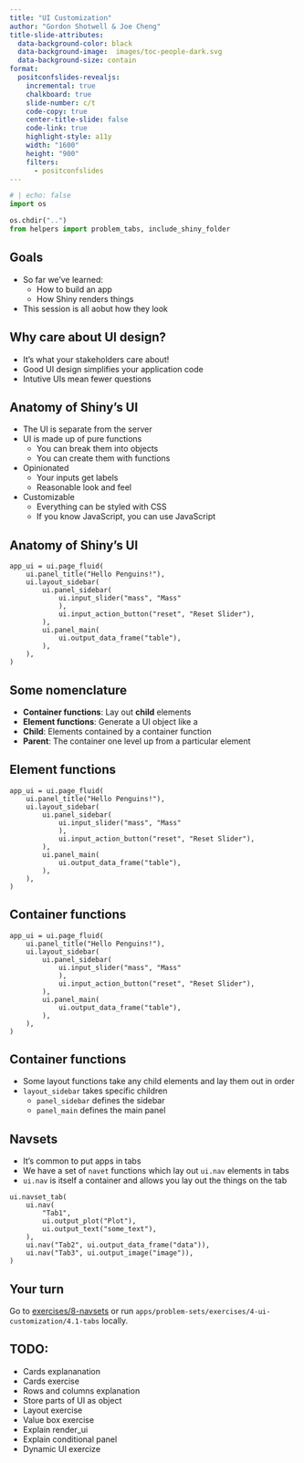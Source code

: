 ```yaml
---
title: "UI Customization"
author: "Gordon Shotwell & Joe Cheng"
title-slide-attributes: 
  data-background-color: black
  data-background-image:  images/toc-people-dark.svg
  data-background-size: contain
format:
  positconfslides-revealjs: 
    incremental: true
    chalkboard: true
    slide-number: c/t
    code-copy: true
    center-title-slide: false
    code-link: true
    highlight-style: a11y
    width: "1600"
    height: "900"
    filters:
      - positconfslides
---
```

```python
# | echo: false
import os

os.chdir("..")
from helpers import problem_tabs, include_shiny_folder

```

## Goals

- So far we've learned:
    - How to build an app
    - How Shiny renders things
- This session is all aobut how they look

## Why care about UI design?
- It's what your stakeholders care about!
- Good UI design simplifies your application code 
- Intutive UIs mean fewer questions 

## Anatomy of Shiny's UI

- The UI is separate from the server
- UI is made up of pure functions
    - You can break them into objects
    - You can create them with functions
- Opinionated
    - Your inputs get labels
    - Reasonable look and feel
- Customizable 
    - Everything can be styled with CSS
    - If you know JavaScript, you can use JavaScript

## Anatomy of Shiny's UI
```.python
app_ui = ui.page_fluid(
    ui.panel_title("Hello Penguins!"),
    ui.layout_sidebar(
        ui.panel_sidebar(
            ui.input_slider("mass", "Mass"
            ),
            ui.input_action_button("reset", "Reset Slider"),
        ),
        ui.panel_main(
            ui.output_data_frame("table"),
        ),
    ),
)
```

## Some nomenclature

- **Container functions**: Lay out **child** elements
- **Element functions**: Generate a UI object like a 
- **Child**: Elements contained by a container function
- **Parent**: The container one level up from a particular element 

## Element functions

```.python
app_ui = ui.page_fluid(
    ui.panel_title("Hello Penguins!"),
    ui.layout_sidebar(
        ui.panel_sidebar(
            ui.input_slider("mass", "Mass"
            ),
            ui.input_action_button("reset", "Reset Slider"),
        ),
        ui.panel_main(
            ui.output_data_frame("table"),
        ),
    ),
)
```

## Container functions

```.python
app_ui = ui.page_fluid(
    ui.panel_title("Hello Penguins!"),
    ui.layout_sidebar(
        ui.panel_sidebar(
            ui.input_slider("mass", "Mass"
            ),
            ui.input_action_button("reset", "Reset Slider"),
        ),
        ui.panel_main(
            ui.output_data_frame("table"),
        ),
    ),
)
```

## Container functions
- Some layout functions take any child elements and lay them out in order
- `layout_sidebar` takes specific children
    - `panel_sidebar` defines the sidebar
    - `panel_main` defines the main panel

## Navsets
- It's common to put apps in tabs
- We have a set of `navet` functions which lay out `ui.nav` elements in tabs
- `ui.nav` is itself a container and allows you lay out the things on the tab
```.python
ui.navset_tab(
    ui.nav(
        "Tab1",
        ui.output_plot("Plot"),
        ui.output_text("some_text"),
    ),
    ui.nav("Tab2", ui.output_data_frame("data")),
    ui.nav("Tab3", ui.output_image("image")),
)
```

## Your turn

Go to [exercises/8-navsets](../exercises/8-navsets.html) or run `apps/problem-sets/exercises/4-ui-customization/4.1-tabs` locally.


## TODO:

- Cards explananation
- Cards exercise
- Rows and columns explanation
- Store parts of UI as object
- Layout exercise
- Value box exercise
- Explain render_ui
- Explain conditional panel
- Dynamic UI exercize